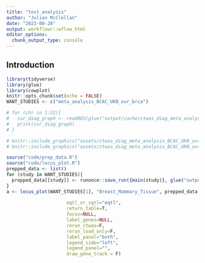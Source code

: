 ```yaml
---
title: "test_analysis"
author: "Julian McClellan"
date: "2023-08-28"
output: workflowr::wflow_html
editor_options:
  chunk_output_type: console
---
```


## Introduction

```r
library(tidyverse)
library(glue)
library(cowplot)
knitr::opts_chunk$set(echo = FALSE)
WANT_STUDIES <- c("meta_analysis_BCAC_UKB_ovr_brca")
```

```r
# for (chr in 1:22){
#   cur_diag_graph <- readRDS(glue("output/cache/ctwas_diag_meta_analysis_BCAC_UKB_ovr_brca__Breast_Mammary_Tissue__eqtl_chr{chr}.rds"))
#   print(cur_diag_graph)
# }
```

```r
# knitr::include_graphics("assets/ctwas_diag_meta_analysis_BCAC_UKB_ovr_brca__Breast_Mammary_Tissue__eqtl_chr1.png", error=F)
# knitr::include_graphics("assets/ctwas_diag_meta_analysis_BCAC_UKB_ovr_brca__Breast_Mammary_Tissue__eqtl_chr2.png", error=F)
```

```r
source("code/prep_data.R")
source("code/locus_plot.R")
prepped_data <- list()
for (study in WANT_STUDIES){
  prepped_data[[study]] <- runonce::save_run({main(study)}, glue("output/cache/{study}.rds"))
}
a <- locus_plot(WANT_STUDIES[1], "Breast_Mammary_Tissue", prepped_data[["meta_analysis_BCAC_UKB_ovr_brca"]][["ctwas_res"]],
                
                      eqtl_or_sqtl="eqtl",
                      return_table=T,
                      focus=NULL,
                      label_genes=NULL,
                      rerun_ctwas=F,
                      rerun_load_only=F,
                      label_panel="both",
                      legend_side="left",
                      legend_panel="",
                      draw_gene_track = F)
```

